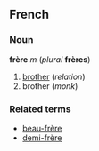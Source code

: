 ==French==
===Noun===
'''frère''' ''m'' (''plural'' '''frères''')

#[[brother]] (''relation'')
#brother (''monk'')

===Related terms===
*[[beau-frère]]
*[[demi-frère]]